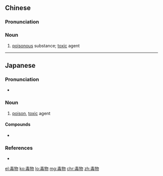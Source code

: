 ==Chinese==
{{zh-forms}}

===Pronunciation===
{{zh-pron
|m=dúwù
|c=duk6 mat6
|mn=to̍k-bu̍t
|cat=n
}}

===Noun===
{{zh-noun}}

# [[poisonous]] substance; [[toxic]] agent

----

==Japanese==
{{ja-kanjitab|どく|ぶつ|yomi=on}}

===Pronunciation===
* {{ja-pron|どくぶつ|y=o|acc=2|acc_ref=NHK}}

===Noun===
{{ja-noun|どくぶつ}}

# [[poison]], [[toxic]] agent

====Compounds====
* {{l/ja|毒物学}}

===References===
<references/>
* {{R:Shogakukan}}

[[el:毒物]]
[[ko:毒物]]
[[lo:毒物]]
[[mg:毒物]]
[[chr:毒物]]
[[zh:毒物]]